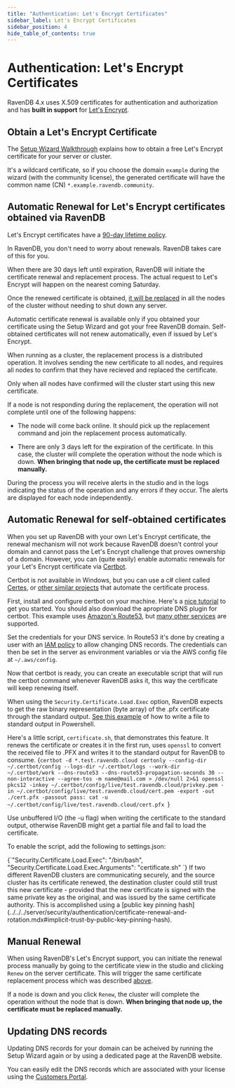 ```yaml
---
title: "Authentication: Let's Encrypt Certificates"
sidebar_label: Let's Encrypt Certificates
sidebar_position: 4
hide_table_of_contents: true
---
```



# Authentication: Let's Encrypt Certificates

RavenDB 4.x uses X.509 certificates for authentication and authorization and has **built in support** for [Let's Encrypt](https://letsencrypt.org/).

## Obtain a Let's Encrypt Certificate

The [Setup Wizard Walkthrough](../../../start/installation/setup-wizard.mdx) explains how to obtain a free Let's Encrypt certificate for your server or cluster.

It's a wildcard certificate, so if you choose the domain `example` during the wizard (with the community license), the generated certificate will have the common name (CN) `*.example.ravendb.community`.

## Automatic Renewal for Let's Encrypt certificates obtained via RavenDB

Let's Encrypt certificates have a [90-day lifetime policy](https://letsencrypt.org/2015/11/09/why-90-days.html).

In RavenDB, you don't need to worry about renewals. RavenDB takes care of this for you.

When there are 30 days left until expiration, RavenDB will initiate the certificate renewal and replacement process. The actual request to Let's Encrypt will happen on the nearest coming Saturday.

Once the renewed certificate is obtained, [it will be replaced](../../../server/security/authentication/certificate-renewal-and-rotation.mdx) in all the nodes of the cluster without needing to shut down any server.

<Admonition type="warning" title="Warning" id="warning" href="#warning"> 
Automatic certificate renewal is available only if you obtained your certificate using the Setup Wizard and got your free RavenDB domain. Self-obtained certificates will not renew automatically, even if issued by Let's Encrypt.
</Admonition>

When running as a cluster, the replacement process is a distributed operation. It involves sending the new certificate to all nodes, and requires all nodes to confirm that they have recieved and replaced the certificate.

Only when all nodes have confirmed will the cluster start using this new certificate. 

If a node is not responding during the replacement, the operation will not complete until one of the following happens:

* The node will come back online. It should pick up the replacement command and join the replacement process automatically.

* There are only 3 days left for the expiration of the certificate. In this case, the cluster will complete the operation without the node which is down. **When bringing that node up, the certificate must be replaced manually.**

During the process you will receive alerts in the studio and in the logs indicating the status of the operation and any errors if they occur. The alerts are displayed for each node independently.

## Automatic Renewal for self-obtained certificates

When you set up RavenDB with your own Let's Encrypt certificate, the renewal mechanism will not work because RavenDB doesn't control your domain and cannot pass the Let's Encrypt challenge that proves ownership of a domain.
However, you can (quite easily) enable automatic renewals for your Let's Encrypt certificate via [Certbot](https://certbot.eff.org/).

Certbot is not available in Windows, but you can use a c# client called [Certes](https://github.com/fszlin/certes/), or [other similar projects](https://letsencrypt.org/docs/client-options/) that automate the certificate process.  

First, install and configure certbot on your machine. Here's a [nice tutorial](https://medium.com/prog-code/lets-encrypt-wildcard-certificate-configuration-with-aws-route-53-9c15adb936a7) to get you started.
You should also download the apropriate DNS plugin for certbot. This example uses [Amazon's Route53](https://certbot-dns-route53.readthedocs.io/en/stable/), but [many other services](https://certbot.eff.org/docs/using.html#dns-plugins) are supported.

Set the credentials for your DNS service. In Route53 it's done by creating a user with an [IAM policy](https://certbot-dns-route53.readthedocs.io/en/stable/#sample-aws-policy-json) to allow changing DNS records. The credentials can then be set in the server as environment variables or via the AWS config file at `~/.aws/config`.

Now that certbot is ready, you can create an executable script that will run the certbot command whenever RavenDB asks it, this way the certificate will keep renewing itself. 

When using the `Security.Certificate.Load.Exec` option, RavenDB expects to get the raw binary representation (byte array) of the .pfx certificate through 
the standard output. [See this example](../../../server/security/authentication/certificate-configuration.mdx) of how to write a file to standard output in 
Powershell.  

Here's a little script, `certificate.sh`, that demonstrates this feature. It renews the certificate or creates it in the first run, uses `openssl` to convert the received file to .PFX and writes it to the standard output for RavenDB to consume. 
<TabItem value="bash" label="bash">
<CodeBlock language="bash">
{`certbot -d *.test.ravendb.cloud certonly --config-dir ~/.certbot/config --logs-dir ~/.certbot/logs --work-dir ~/.certbot/work --dns-route53 --dns-route53-propagation-seconds 30 --non-interactive --agree-tos -m name@mail.com > /dev/null 2>&1
openssl pkcs12 -inkey ~/.certbot/config/live/test.ravendb.cloud/privkey.pem -in ~/.certbot/config/live/test.ravendb.cloud/cert.pem -export -out ./cert.pfx -passout pass:
cat -u ~/.certbot/config/live/test.ravendb.cloud/cert.pfx
`}
</CodeBlock>
</TabItem>

<Admonition type="warning" title="Important" id="important" href="#important">
Use unbuffered I/O (the -u flag) when writing the certificate to the standard output, otherwise RavenDB might get a partial file and fail to load the certificate.
</Admonition>

To enable the script, add the following to settings.json:

<TabItem value="json" label="json">
<CodeBlock language="json">
{`"Security.Certificate.Load.Exec": "/bin/bash",
"Security.Certificate.Load.Exec.Arguments": "certificate.sh"
`}
</CodeBlock>
</TabItem>

<Admonition type="info" title="Implicit Trust" id="implicit-trust" href="#implicit-trust">
If two different RavenDB clusters are communicating securely, and the source cluster has its certificate renewed, the destination cluster could 
still trust this new certificate - provided that the new certificate is signed with the same private key as the original, and was issued by the 
same certificate authority. This is accomplished using a [public key pinning hash](../../../server/security/authentication/certificate-renewal-and-rotation.mdx#implicit-trust-by-public-key-pinning-hash).  
</Admonition>

## Manual Renewal

When using RavenDB's Let's Encrypt support, you can initiate the renewal process manually by going to the certificate view in the studio and clicking 
`Renew` on the server certificate. This will trigger the same certificate replacement process which was described [above](../../../server/security/authentication/lets-encrypt-certificates.mdx##automatic-renewal-for-lets-encrypt-certificates-obtained-via-ravendb).

If a node is down and you click `Renew`, the cluster will complete the operation without the node that is down. **When bringing that node up, the 
certificate must be replaced manually.**


## Updating DNS records

Updating DNS records for your domain can be acheived by running the Setup Wizard again or by using a dedicated page at the RavenDB website.

You can easily edit the DNS records which are associated with your license using the [Customers Portal](https://customers.ravendb.net).

